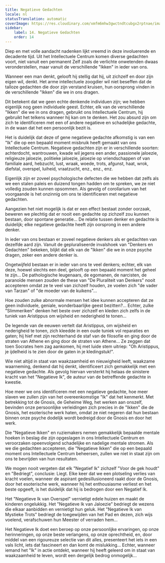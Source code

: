 ```yaml
---
title: Negatieve Gedachten
locale: nl
statusTranslation: automatic
coverImage: https://res.cloudinary.com/xmfm6mhw3gwctndtcubgx2rptnae/image/upload/v1740468922/small_cover_tratado_de_psicologia_revolucionaria_a4c0dca4e0.webp
sidebar:
    label: 14. Negatieve Gedachten
    order: 14
---
```

Diep en met volle aandacht nadenken lijkt vreemd in deze involuerende en decadente tijd. Uit het Intellectuele Centrum komen diverse gedachten voort, niet vanuit een permanent Zelf zoals de verlichte onwetenden dwaas veronderstellen, maar vanuit de verschillende "Ikken" in ieder van ons.

Wanneer een man denkt, gelooft hij stellig dat hij, uit zichzelf en door zijn eigen wil, denkt. Het arme intellectuele zoogdier wil niet beseffen dat de talloze gedachten die door zijn verstand kruisen, hun oorsprong vinden in de verschillende "Ikken" die we in ons dragen.

Dit betekent dat we geen echte denkende individuen zijn; we hebben eigenlijk nog geen individuele geest. Echter, elk van de verschillende "Ikken" die we in ons dragen, gebruikt ons Intellectuele Centrum, hij gebruikt het telkens wanneer hij kan om te denken. Het zou absurd zijn om zich te identificeren met een of andere negatieve en schadelijke gedachte, in de waan dat het een persoonlijk bezit is.

Het is duidelijk dat deze of gene negatieve gedachte afkomstig is van een "Ik" die op een bepaald moment misbruik heeft gemaakt van ons Intellectuele Centrum. Negatieve gedachten zijn er in verschillende soorten: achterdocht, wantrouwen, kwade wil jegens een ander, passionele jaloezie, religieuze jaloezie, politieke jaloezie, jaloezie op vriendschappen of van familiale aard, hebzucht, lust, wraak, woede, trots, afgunst, haat, wrok, diefstal, overspel, luiheid, vraatzucht, enz., enz., enz.

Eigenlijk zijn er zoveel psychologische defecten die we hebben dat zelfs als we een stalen paleis en duizend tongen hadden om te spreken, we ze niet volledig zouden kunnen opsommen. Als gevolg of corollarium van het voorgaande is het onzinnig om ons te identificeren met negatieve gedachten.

Aangezien het niet mogelijk is dat er een effect bestaat zonder oorzaak, beweren we plechtig dat er nooit een gedachte op zichzelf zou kunnen bestaan, door spontane generatie... De relatie tussen denker en gedachte is duidelijk; elke negatieve gedachte heeft zijn oorsprong in een andere denker.

In ieder van ons bestaan er zoveel negatieve denkers als er gedachten van dezelfde aard zijn. Vanuit de gepluraliseerde invalshoek van "Denkers en Gedachten" bekeken, blijkt dat elk van de "Ikken" die we in onze psyche dragen, zeker een andere denker is.

Ongetwijfeld bestaan er in ieder van ons te veel denkers; echter, elk van deze, hoewel slechts een deel, gelooft op een bepaald moment het geheel te zijn... De pathologische leugenaars, de egomanen, de narcisten, de paranoïde mensen zouden de these van "De Pluraliteit van Denkers" nooit accepteren omdat ze te veel van zichzelf houden, ze voelen zich "de vader van Tarzan" of "de moeder van de kuikens"...

Hoe zouden zulke abnormale mensen het idee kunnen accepteren dat ze geen individuele, geniale, wonderbaarlijke geest bezitten?... Echter, zulke "Slimmeriken" denken het beste over zichzelf en kleden zich zelfs in de tuniek van Aristippus om wijsheid en nederigheid te tonen...

De legende van de eeuwen vertelt dat Aristippus, om wijsheid en nederigheid te tonen, zich kleedde in een oude tuniek vol reparaties en gaten; hij hief met zijn rechterhand de staf van de filosofie en ging door de straten van Athene en ging door de straten van Athene... Ze zeggen dat toen Socrates hem zag aankomen, hij met luide stem uitriep: "Oh Aristippus, je ijdelheid is te zien door de gaten in je kledingstuk!".

Wie niet altijd in staat van waakzaamheid en nieuwigheid leeft, waakzame waarneming, denkend dat hij denkt, identificeert zich gemakkelijk met een negatieve gedachte. Als gevolg hiervan versterkt hij helaas de sinistere kracht van het "Negatieve Ik", de auteur van de betreffende gedachte in kwestie.

Hoe meer we ons identificeren met een negatieve gedachte, hoe meer slaven we zullen zijn van het overeenkomstige "Ik" dat het kenmerkt. Met betrekking tot de Gnosis, de Geheime Weg, het werken aan onszelf, bevinden onze persoonlijke verleidingen zich precies in de "Ikken" die de Gnosis, het esoterische werk haten, omdat ze niet negeren dat hun bestaan ​​binnen onze psyche dodelijk wordt bedreigd door de Gnosis en door het werk.

Die "Negatieve Ikken" en ruziemakers nemen gemakkelijk bepaalde mentale hoeken in beslag die zijn opgeslagen in ons Intellectuele Centrum en veroorzaken opeenvolgend schadelijke en nadelige mentale stromen. Als we die gedachten accepteren, die "Negatieve Ikken" die op een bepaald moment ons Intellectuele Centrum beheersen, zullen we niet in staat zijn om ons te bevrijden van hun resultaten.

We mogen nooit vergeten dat elk "Negatief Ik" zichzelf "Voor de gek houdt" en "Bedriegt", conclusie: Liegt. Elke keer dat we een plotseling verlies van kracht voelen, wanneer de aspirant gedesillusioneerd raakt door de Gnosis, door het esoterische werk, wanneer hij het enthousiasme verliest en het beste opgeeft, is het duidelijk dat hij is bedrogen door een Negatief Ik.

Het "Negatieve Ik van Overspel" vernietigt edele huizen en maakt de kinderen ongelukkig. Het "Negatieve Ik van Jaloezie" bedriegt de wezens die elkaar aanbidden en vernietigt hun geluk. Het "Negatieve Ik van Mystieke Trots" bedriegt de toegewijden van het Pad en dezen, zich wijs voelend, verafschuwen hun Meester of verraden hem...

Het Negatieve Ik doet een beroep op onze persoonlijke ervaringen, op onze herinneringen, op onze beste verlangens, op onze oprechtheid, en, door middel van een rigoureuze selectie van dit alles, presenteert het iets in een vals licht, iets dat fascineert en dan komt de mislukking... Echter, wanneer iemand het "Ik" in actie ontdekt, wanneer hij heeft geleerd om in staat van waakzaamheid te leven, wordt een dergelijk bedrog onmogelijk...

